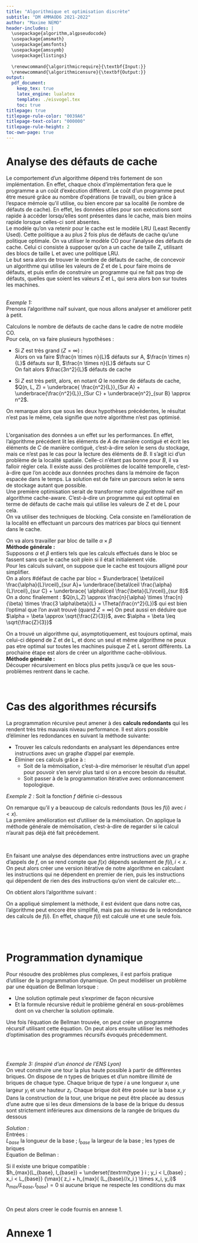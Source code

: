 ```yaml
---
title: "Algorithmique et optimisation discrète"
subtitle: "DM 4MMAOD6 2021-2022"
author: "Maxime NEMO"
header-includes: |
  \usepackage{algorithm,algpseudocode}
  \usepackage{amsmath}
  \usepackage{amsfonts}
  \usepackage{amssymb}
  \usepackage{listings}
  
  \renewcommand{\algorithmicrequire}{\textbf{Input:}}
  \renewcommand{\algorithmicensure}{\textbf{Output:}}
output:
  pdf_document:
    keep_tex: true
    latex_engine: lualatex
    template: ./eisvogel.tex
    toc: true
titlepage: true
titlepage-rule-color: "0039A6"
titlepage-text-color: "000000"
titlepage-rule-height: 2
toc-own-page: true
---
```


    
# Analyse des défauts de cache
    

Le comportement d'un algorithme dépend très fortement de son implémentation. En effet, chaque choix d'implémentation fera que le programme a un coût d'exécution différent. Le coût d'un programme peut être mesuré grâce au nombre d'opérations (le travail), ou bien grâce à l'espace mémoie qu'il utilise, ou bien encore par sa localité (le nombre de défauts de cache). En effet, les données utiles pour son exécutions sont rapide à accéder lorsqu'elles sont présentes dans le cache, mais bien moins rapide lorsque celles-ci sont absentes.  
Le modèle qu'on va retenir pour le cache est le modèle LRU (Least Recently Used). Cette politique a au plus 2 fois plus de défauts de cache qu'une politique optimale. On va utiliser le modèle CO pour l'analyse des défauts de cache. Celui ci consiste à supposer qu'on a un cache de taille Z, utilisant des blocs de taille L et avec une politique LRU.  
Le but sera alors de trouver le nombre de défauts de cache, de concevoir un algorithme qui utilise les valeurs de Z et de L pour faire moins de défauts, et puis enfin de construire un programme qui ne fait pas trop de défauts, quelles que soient les valeurs Z et L, qui sera alors bon sur toutes les machines.  
&nbsp;  

*Exemple 1:*  
Prenons l'algorithme naïf suivant, que nous allons analyser et améliorer petit à petit.  


\begin{algorithm}[H]
\caption{Example 1}
\begin{algorithmic}[1]
\Require{$A$ and $B$ two matrix of size $n \times n$} 
\Ensure{$C$ a matrix of size $n \times n$}
\Statex
 
  \For{$i=0; i<n; i++$}
    \For{$j=0; j<n; j++$}
      \State $c_{i,j} \gets a_{i,j} \times b_{j,i}$
    \EndFor
  \EndFor
\end{algorithmic}
\end{algorithm}

Calculons le nombre de défauts de cache dans le cadre de notre modèle CO.  
Pour cela, on va faire plusieurs hypothèses :  

* Si $Z$ est très grand ($Z = \infty$) :  
Alors on va faire $\frac{n \times n}{L}$ défauts sur A, $\frac{n \times n}{L}$ défauts sur B, $\frac{n \times n}{L}$ défauts sur C  
On fait alors $\frac{3n^2}{L}$ défauts de cache

* Si $Z$ est très petit, alors, en notant $Q$ le nombre de défauts de cache,    
$Q(n, L, Z) = \underbrace{ \frac{n^2}{L}}_{Sur A} + \underbrace{\frac{n^2}{L}}_{Sur C} + \underbrace{n^2}_{sur B} \approx n^2$.  

On remarque alors que sous les deux hypothèses précédentes, le résultat n'est pas le même, cela signifie que notre algorithme n'est pas optimisé.

&nbsp;  
L'organisation des données a un effet sur les performances. En effet, l'algorithme précédent lit les éléments de $A$ de manière contiguë et écrit les éléments de $C$ de manière contiguë, c'est-à-dire selon le sens du stockage, mais ce n'est pas le cas pour la lecture des éléments de $B$. Il s'agit ici d'un problème de la localité spatiale. Celle-ci n'étant pas bonne pour $B$, il va falloir régler cela. Il existe aussi des problèmes de localité temporelle, c'est-à-dire que l'on accède aux données proches dans la mémoire de façon espacée dans le temps.  La solution est de faire un parcours selon le sens de stockage autant que possible.  
Une première optimisation serait de transformer notre algorithme naïf en algorithme cache-aware. C'est-à-dire un programme qui est optimal en terme de défauts de cache mais qui utilise les valeurs de Z et de L pour cela.  
On va utiliser des techniques de blocking. Cela consiste en l'amélioration de la localité en effectuant un parcours des matrices par blocs qui tiennent dans le cache.  


On va alors travailler par bloc de taille $\alpha \times \beta$  
**Méthode générale :**  
Supposons $\alpha$ et $\beta$ entiers tels que les calculs effectués dans le bloc se fassent sans que le cache soit plein si il était initialement vide.  
Pour les calculs suivant, on suppose que le cache est toujours alligné pour simplifier.  
On a alors #défaut de cache par bloc = $\underbrace{ \beta\lceil \frac{\alpha}{L}\rceil}_{sur A}+ \underbrace{\beta\lceil \frac{\alpha}{L}\rceil}_{sur C} + \underbrace{ \alpha\lceil \frac{\beta}{L}\rceil}_{sur B}$  
On a donc finalement : $Q(n,L,Z) \approx \frac{n}{\alpha} \times \frac{n}{\beta} \times \frac{3 \alpha\beta}{L} = \Theta(\frac{n^2}{L})$ qui est bien l'optimal que l'on avait trouvé (quand $Z = \infty$)
On peut aussi en déduire que $\alpha = \beta \approx \sqrt{\frac{Z}{3}}$, avec $\alpha = \beta \leq \sqrt{\frac{Z}{3}}$  

\begin{algorithm}[H]
\caption{Example 1 - Cache-Aware}
\begin{algorithmic}[2]
\Require{$A$ and $B$ two matrix of size $n \times n$} 
\Ensure{$C$ a matrix of size $n \times n$}
\Statex
 
  \For{$I=0; I<n; I+=\alpha$}
    \State int $i_{max} \gets \min(I+\alpha, m)$
    \For{$J=0; J<n; J+=\alpha$}
      \State int $j_{max} \gets \min(J+\alpha, m)$
      \For{$i=I; i<i_{max}; i++$}
        \For{$j=J; j<j_{max}; j++$}
        \State $c_{i,j} \gets a_{i,j} \times b_{j,i}$
        \EndFor
      \EndFor
    \EndFor
  \EndFor
\end{algorithmic}
\end{algorithm}

On a trouvé un algorithme qui, asymptotiquement, est toujours optimal, mais celui-ci dépend de Z et de L, et donc un seul et même algorithme ne peux pas etre optimal sur toutes les machines puisque Z et L seront différents.
La prochaine étape est alors de créer un algorithme cache-oblivious.  
**Méthode générale :**  
Découper récursivement en blocs plus petits jusqu'à ce que les sous-problèmes rentrent dans le cache.  

\begin{algorithm}[H]
\caption{Example 1 - Cache-Oblivious}
\begin{algorithmic}[3]
\Require{$A$ and $B$ two matrix of size $n \times n$, $T$ a threshold, $a$, $b$ two indexes initially = 0, $c$, $d$ two indexes initially = $n$} 
\Ensure{$C$ a matrix of size $n \times n$}
\Statex
\Function{$f_{rec}$}{$a,b,c,d$}
  \State $NbLine \gets b-a$
  \State $NbCol \gets d-c$
  \If {$NbLine < T$ and $NbCol < T$}
    \For{$i=a; i<b; i++$}
      \For{$j=c; j<d; j++$}
        \State $c_{i,j} \gets a_{i,j} \times b_{j,i}$
      \EndFor
    \EndFor
  \Else
    \If { $NbLine > NbCol$}
      \State $f_{rec}(a+NbLine/2, b, c, d)$
      \State $f_{rec}(a, b+NbLine/2, c, d)$
    \Else
      \State $f_{rec}(a, b, c+NbCol/2, d)$
      \State $f_{rec}(a, b, c, d+NbCol/2)$
    \EndIf
  \EndIf
\EndFunction
\end{algorithmic}
\end{algorithm}



&nbsp;  

# Cas des algorithmes récursifs


La programmation récursive peut amener à des **calculs redondants** qui les rendent très très mauvais niveau performance. Il est alors possible d'éliminer les redondances en suivant la méthode suivante:  

* Trouver les calculs redondants en analysant les dépendances entre instructions avec un graphe d'appel par exemple.  
* Éliminer ces calculs grâce à :
  * Soit de la mémoïsation, c'est-à-dire mémoriser le résultat d'un appel pour pouvoir s'en servir plus tard si on a encore besoin du résultat.
  * Soit passer à de la programmation itérative avec ordonnancement topologique.  
  
*Exemple 2 :*
Soit la fonction $f$ définie ci-dessous

\begin{algorithm}[H]
\caption{Example 2}
\begin{algorithmic}[4]
\Require{int $x$} 
\Ensure{$res$ the result}
\Function{$f$}{$x$}
  \Statex
    \If{ $x = 0$}
      \State Return 1
    \EndIf
    \State $res = 0$
    \For{$i=0; i<x; i++$}
      \State $res = res + f(i)$
    \EndFor
  \State Return $res$
\EndFunction
\end{algorithmic}
\end{algorithm}

On remarque qu'il y a beaucoup de calculs redondants (tous les $f(i)$ avec $i<x$).  
La première amélioration est d'utiliser de la mémoïsation. On applique la méthode générale de mémoïsation, c'est-à-dire de regarder si le calcul n'aurait pas déjà été fait précédement.  

\begin{algorithm}[H]
\caption{Example 2 - memorization}
\begin{algorithmic}[5]
\Require{int $x$} 
\Ensure{$res$ the result}
\Statex
\State $T$ = [] a hashmap
  \Function{$f$}{$x$}
    \If{ $x = 0$}
      \State Return 1
    \EndIf
    \State $res = 0$
    \For{$i=0; i<x; i++$}
      \If key $i$ in $T$
        \State $val = T[i]$
      \Else
        \State $val = f(i)$
      \EndIf
      \State $res = res + val$
    \EndFor
  \State Return $res$
  \EndFunction
\end{algorithmic}
\end{algorithm}

&nbsp;  

En faisant une analyse des dépendances entre instructions avec un graphe d'appels de $f$, on se rend compte que $f(x)$ dépends seulement de $f(i), i<x$. On peut alors créer une version itérative de notre algorithme en calculant les instructions qui ne dépendent en premier de rien, puis les instructions qui dépendent de rien des des instructions qu'on vient de calculer etc...  

On obtient alors l'algorithme suivant :  

\begin{algorithm}[H]
\caption{Example 2 - iterative}
\begin{algorithmic}[6]
\Require{int $x$} 
\Ensure{$res$ the result}
\Statex
  \Function{$f$}{$x$}
    \State $T$ = [x]
    \State $T[0] = 1$
    \For{$i=1; i<=x; i++$}
      \State $s=0$
      \For{$j = 0; j<i; j++$}
        \State $s = s + T[j]$
      \EndFor
      \State $T[i] = s$
    \EndFor
  \EndFunction
\end{algorithmic}
\end{algorithm}

On a appliqué simplement la méthode, il est évident que dans notre cas, l'algorithme peut encore être simplifié, mais pas au niveau de la redondance des calculs de $f(i)$. En effet, chaque $f(i)$ est calculé une et une seule fois.  

&nbsp;  
&nbsp;  

  
# Programmation dynamique
Pour résoudre des problèmes plus complexes, il est parfois pratique d'utiliser de la programmation dynamique. On peut modéliser un problème par une équation de Bellman lorsque :

* Une solution optimale peut s'exprimer de façon récursive  
* Et la formule récursive réduit le problème général en sous-problèmes dont on va chercher la solution optimale.  

Une fois l'équation de Bellman trouvée, on peut créer un programme récursif utilisant cette équation. On peut alors ensuite utiliser les méthodes d'optimisation des programmes récursifs évoqués précédemment.  

&nbsp;  
&nbsp;  

*Exemple 3: (inspiré d'un énoncé de l'ENS Lyon)*  
On veut construire une tour la plus haute possible à partir de différentes briques. On dispose
de n types de briques et d’un nombre illimité de briques de chaque type. Chaque brique de type $i$
a une longueur $x_i$ une largeur $y_i$ et une hauteur $z_i$. Chaque brique doit être posée sur la base $x,y$
Dans la construction de la tour, une brique ne peut être placée au dessus d’une autre que si
les deux dimensions de la base de la brique du dessus sont strictement inférieures aux dimensions
de la rangée de briques du dessous  

*Solution :*  
Entrées :  
$L_{base}$ la longueur de la base ; $l_{base}$ la largeur de la base ; les types de briques  
Equation de Bellman :

Si il existe une brique compatible :  
$h_{max}(L_{base}, l_{base}) = \underset{\textrm{type } i ; y_i < l_{base} ; x_i < L_{base}} {\max}( z_i + h_{max}( (L_{base}//x_i ) \times x_i, y_i)$  
$h_{max}(L_{base}, l_{base}) = 0$  si aucune brique ne respecte les conditions du max

&nbsp;  

On peut alors creer le code fournis en annexe 1.  





# Annexe 1

\lstinputlisting[language=Python]{exemple3.py}






